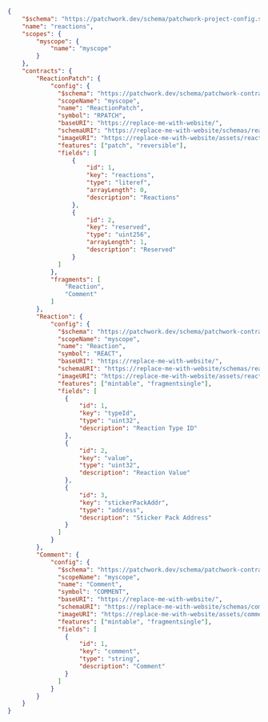 
```json
{
    "$schema": "https://patchwork.dev/schema/patchwork-project-config.schema.json",
    "name": "reactions",
    "scopes": {
        "myscope": {
            "name": "myscope"
        }
    },
    "contracts": {
        "ReactionPatch": {
            "config": {
              "$schema": "https://patchwork.dev/schema/patchwork-contract-config.schema.json",
              "scopeName": "myscope",
              "name": "ReactionPatch",
              "symbol": "RPATCH",
              "baseURI": "https://replace-me-with-website/",
              "schemaURI": "https://replace-me-with-website/schemas/reactionpatch.json",
              "imageURI": "https://replace-me-with-website/assets/reactionpatch/{tokenID}",
              "features": ["patch", "reversible"],
              "fields": [
                  {
                      "id": 1,
                      "key": "reactions",
                      "type": "literef",
                      "arrayLength": 0,
                      "description": "Reactions"
                  },
                  {
                      "id": 2,
                      "key": "reserved",
                      "type": "uint256",
                      "arrayLength": 1,
                      "description": "Reserved"
                  }
              ]
            },
            "fragments": [
                "Reaction",
                "Comment"
            ]
        },
        "Reaction": {
            "config": {
              "$schema": "https://patchwork.dev/schema/patchwork-contract-config.schema.json",
              "scopeName": "myscope",
              "name": "Reaction",
              "symbol": "REACT",
              "baseURI": "https://replace-me-with-website/",
              "schemaURI": "https://replace-me-with-website/schemas/reaction.json",
              "imageURI": "https://replace-me-with-website/assets/reaction/{tokenID}",
              "features": ["mintable", "fragmentsingle"],
              "fields": [
                {
                    "id": 1,
                    "key": "typeId",
                    "type": "uint32",
                    "description": "Reaction Type ID"
                },
                {
                    "id": 2,
                    "key": "value",
                    "type": "uint32",
                    "description": "Reaction Value"
                },
                {
                    "id": 3,
                    "key": "stickerPackAddr",
                    "type": "address",
                    "description": "Sticker Pack Address"
                }
              ]
            }
        },
        "Comment": {
            "config": {
              "$schema": "https://patchwork.dev/schema/patchwork-contract-config.schema.json",
              "scopeName": "myscope",
              "name": "Comment",
              "symbol": "COMMENT",
              "baseURI": "https://replace-me-with-website/",
              "schemaURI": "https://replace-me-with-website/schemas/comment.json",
              "imageURI": "https://replace-me-with-website/assets/comment/{tokenID}",
              "features": ["mintable", "fragmentsingle"],
              "fields": [
                {
                    "id": 1,
                    "key": "comment",
                    "type": "string",
                    "description": "Comment"
                }
              ]
            }
        }
    }
}
```